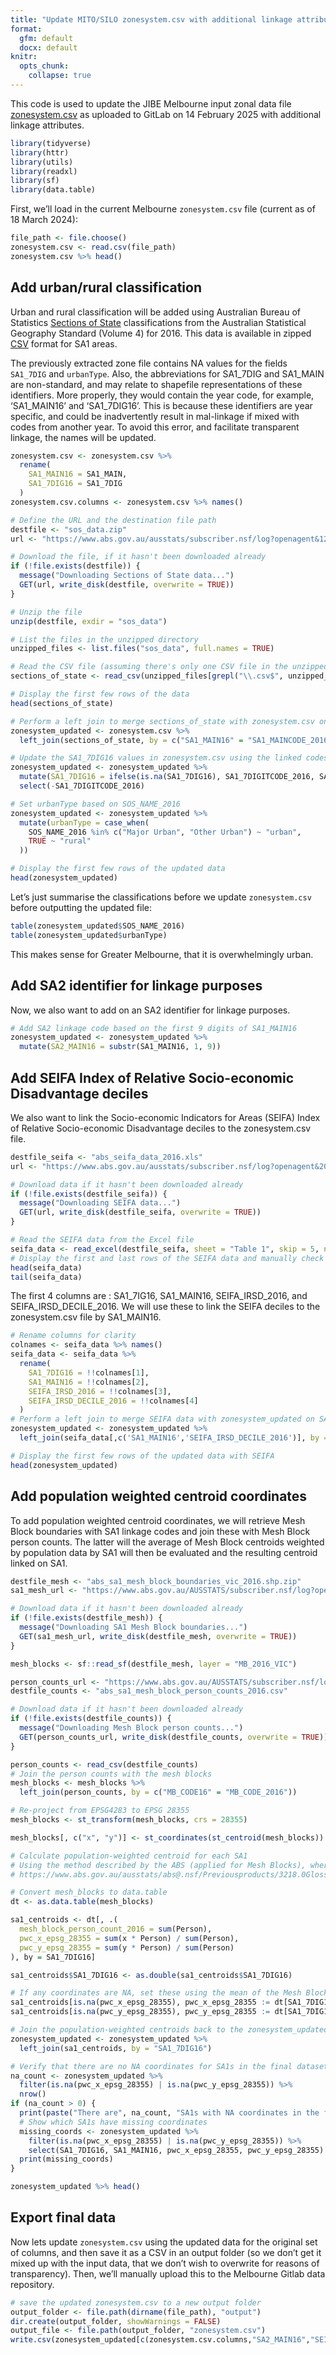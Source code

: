 ```yaml
---
title: "Update MITO/SILO zonesystem.csv with additional linkage attributes"
format:
  gfm: default
  docx: default
knitr:
  opts_chunk: 
    collapse: true
---
```


This code is used to update the JIBE Melbourne input zonal data file [zonesystem.csv](https://gitlab.lrz.de/ga78fel/melbourne/-/blob/5304cf021d3e1bda4969b55be5f14e3c9d89312b/input/zoneSystem.csv) as uploaded to GitLab on 14 February 2025 with additional linkage attributes.  

```r
library(tidyverse)
library(httr)
library(utils)
library(readxl)
library(sf)
library(data.table)
```


First, we'll load in the current Melbourne `zonesystem.csv` file (current as of 18 March 2024):
```r
file_path <- file.choose()
zonesystem.csv <- read.csv(file_path)
zonesystem.csv %>% head()
```


## Add urban/rural classification
Urban and rural classification will be added using Australian Bureau of Statistics [Sections of State](https://www.abs.gov.au/ausstats/abs@.nsf/Lookup/by%20Subject/1270.0.55.004~July%202016~Main%20Features~Section%20of%20State%20(SOS)%20and%20Section%20of%20State%20Range%20(SOSR)~4) classifications from the Australian Statistical Geography Standard (Volume 4) for 2016.  This data is available in zipped [CSV](https://www.abs.gov.au/ausstats/subscriber.nsf/log?openagent&1270055004_sa1_ucl_sosr_sos_2016_aust_csv.zip&1270.0.55.004&Data%20Cubes&EE5F4698A91AD2F8CA2581B1000E09B0&0&July%202016&09.10.2017&Latest) format for SA1 areas.

The previously extracted zone file contains NA values for the fields `SA1_7DIG` and `urbanType`.   Also, the abbreviations for SA1_7DIG and SA1_MAIN are non-standard, and may relate to shapefile representations of these identifiers.  More properly, they would contain the year code, for example, 'SA1_MAIN16' and 'SA1_7DIG16'.  This is because these identifiers are year specific, and could be inadvertently result in mal-linkage if mixed with codes from another year.  To avoid this error, and facilitate transparent linkage, the names will be updated.

```r
zonesystem.csv <- zonesystem.csv %>%
  rename(
    SA1_MAIN16 = SA1_MAIN,
    SA1_7DIG16 = SA1_7DIG
  )
zonesystem.csv.columns <- zonesystem.csv %>% names()
```


```r
# Define the URL and the destination file path
destfile <- "sos_data.zip"
url <- "https://www.abs.gov.au/ausstats/subscriber.nsf/log?openagent&1270055004_sa1_ucl_sosr_sos_2016_aust_csv.zip&1270.0.55.004&Data%20Cubes&EE5F4698A91AD2F8CA2581B1000E09B0&0&July%202016&09.10.2017&Latest"

# Download the file, if it hasn't been downloaded already
if (!file.exists(destfile)) {
  message("Downloading Sections of State data...")
  GET(url, write_disk(destfile, overwrite = TRUE))
}

# Unzip the file
unzip(destfile, exdir = "sos_data")

# List the files in the unzipped directory
unzipped_files <- list.files("sos_data", full.names = TRUE)

# Read the CSV file (assuming there's only one CSV file in the unzipped directory)
sections_of_state <- read_csv(unzipped_files[grepl("\\.csv$", unzipped_files)])

# Display the first few rows of the data
head(sections_of_state)
```

```r
# Perform a left join to merge sections_of_state with zonesystem.csv on SA1_MAIN16
zonesystem_updated <- zonesystem.csv %>%
  left_join(sections_of_state, by = c("SA1_MAIN16" = "SA1_MAINCODE_2016"))

# Update the SA1_7DIG16 values in zonesystem.csv using the linked codes
zonesystem_updated <- zonesystem_updated %>%
  mutate(SA1_7DIG16 = ifelse(is.na(SA1_7DIG16), SA1_7DIGITCODE_2016, SA1_7DIG16)) %>%
  select(-SA1_7DIGITCODE_2016)

# Set urbanType based on SOS_NAME_2016
zonesystem_updated <- zonesystem_updated %>%
  mutate(urbanType = case_when(
    SOS_NAME_2016 %in% c("Major Urban", "Other Urban") ~ "urban",
    TRUE ~ "rural"
  ))

# Display the first few rows of the updated data
head(zonesystem_updated)
```

Let's just summarise the classifications before we update `zonesystem.csv` before outputting the updated file:

```r
table(zonesystem_updated$SOS_NAME_2016) 
table(zonesystem_updated$urbanType)  
```

This makes sense for Greater Melbourne, that it is overwhelmingly urban.  

## Add SA2 identifier for linkage purposes
Now, we also want to add on an SA2 identifier for linkage purposes.

```r
# Add SA2 linkage code based on the first 9 digits of SA1_MAIN16
zonesystem_updated <- zonesystem_updated %>%
  mutate(SA2_MAIN16 = substr(SA1_MAIN16, 1, 9))

```

## Add SEIFA Index of Relative Socio-economic Disadvantage deciles
We also want to link the Socio-economic Indicators for Areas (SEIFA) Index of Relative Socio-economic Disadvantage deciles to the zonesystem.csv file.

```r
destfile_seifa <- "abs_seifa_data_2016.xls"
url <- "https://www.abs.gov.au/ausstats/subscriber.nsf/log?openagent&2033055001%20-%20sa1%20indexes.xls&2033.0.55.001&Data%20Cubes&40A0EFDE970A1511CA25825D000F8E8D&0&2016&27.03.2018&Latest"

# Download data if it hasn't been downloaded already
if (!file.exists(destfile_seifa)) {
  message("Downloading SEIFA data...")
  GET(url, write_disk(destfile_seifa, overwrite = TRUE))
}

# Read the SEIFA data from the Excel file
seifa_data <- read_excel(destfile_seifa, sheet = "Table 1", skip = 5, n_max = 55140)
# Display the first and last rows of the SEIFA data and manually check read in
head(seifa_data)
tail(seifa_data)
``` 

The first 4 columns are : SA1_7IG16, SA1_MAIN16, SEIFA_IRSD_2016, and SEIFA_IRSD_DECILE_2016.  We will use these to link the SEIFA deciles to the zonesystem.csv file by SA1_MAIN16.

```r
# Rename columns for clarity
colnames <- seifa_data %>% names()
seifa_data <- seifa_data %>%
  rename(
    SA1_7DIG16 = !!colnames[1],
    SA1_MAIN16 = !!colnames[2],
    SEIFA_IRSD_2016 = !!colnames[3],
    SEIFA_IRSD_DECILE_2016 = !!colnames[4]
  )
# Perform a left join to merge SEIFA data with zonesystem_updated on SA1_MAIN16
zonesystem_updated <- zonesystem_updated %>%
  left_join(seifa_data[,c('SA1_MAIN16','SEIFA_IRSD_DECILE_2016')], by = "SA1_MAIN16")

# Display the first few rows of the updated data with SEIFA
head(zonesystem_updated)
```

## Add population weighted centroid coordinates
To add population weighted centroid coordinates, we will retrieve Mesh Block boundaries with SA1 linkage codes and join these with Mesh Block person counts.  The latter will the average of Mesh Block centroids weighted by population data by SA1 will then be evaluated and the resulting centroid linked on SA1.
```r
destfile_mesh <- "abs_sa1_mesh_block_boundaries_vic_2016.shp.zip"
sa1_mesh_url <- "https://www.abs.gov.au/AUSSTATS/subscriber.nsf/log?openagent&1270055001_mb_2016_vic_shape.zip&1270.0.55.001&Data%20Cubes&04F12B9E465AE765CA257FED0013B20F&0&July%202016&12.07.2016&Latest"

# Download data if it hasn't been downloaded already
if (!file.exists(destfile_mesh)) {
  message("Downloading SA1 Mesh Block boundaries...")
  GET(sa1_mesh_url, write_disk(destfile_mesh, overwrite = TRUE))
}

mesh_blocks <- sf::read_sf(destfile_mesh, layer = "MB_2016_VIC")

person_counts_url <- "https://www.abs.gov.au/AUSSTATS/subscriber.nsf/log?openagent&2016%20census%20mesh%20block%20counts.csv&2074.0&Data%20Cubes&1DED88080198D6C6CA2581520083D113&0&2016&04.07.2017&Latest"
destfile_counts <- "abs_sa1_mesh_block_person_counts_2016.csv"

# Download data if it hasn't been downloaded already
if (!file.exists(destfile_counts)) {
  message("Downloading Mesh Block person counts...")
  GET(person_counts_url, write_disk(destfile_counts, overwrite = TRUE))
}

person_counts <- read_csv(destfile_counts)
# Join the person counts with the mesh blocks
mesh_blocks <- mesh_blocks %>%
  left_join(person_counts, by = c("MB_CODE16" = "MB_CODE_2016"))

# Re-project from EPSG4283 to EPSG 28355 
mesh_blocks <- st_transform(mesh_blocks, crs = 28355)

mesh_blocks[, c("x", "y")] <- st_coordinates(st_centroid(mesh_blocks))

# Calculate population-weighted centroid for each SA1
# Using the method described by the ABS (applied for Mesh Blocks), where the centroid is calculated as the weighted average of the coordinates of the mesh blocks within each SA1
# https://www.abs.gov.au/ausstats/abs@.nsf/Previousproducts/3218.0Glossary12016?opendocument&tabname=Notes&prodno=3218.0&issue=2016&num=&view=

# Convert mesh_blocks to data.table
dt <- as.data.table(mesh_blocks)

sa1_centroids <- dt[, .(
  mesh_block_person_count_2016 = sum(Person),
  pwc_x_epsg_28355 = sum(x * Person) / sum(Person),
  pwc_y_epsg_28355 = sum(y * Person) / sum(Person)
), by = SA1_7DIG16]

sa1_centroids$SA1_7DIG16 <- as.double(sa1_centroids$SA1_7DIG16)

# If any coordinates are NA, set these using the mean of the Mesh Block coordinates for each SA1
sa1_centroids[is.na(pwc_x_epsg_28355), pwc_x_epsg_28355 := dt[SA1_7DIG16 == .BY$SA1_7DIG16, mean(x, na.rm = TRUE)], by = SA1_7DIG16]
sa1_centroids[is.na(pwc_y_epsg_28355), pwc_y_epsg_28355 := dt[SA1_7DIG16 == .BY$SA1_7DIG16, mean(y, na.rm = TRUE)], by = SA1_7DIG16]

# Join the population-weighted centroids back to the zonesystem_updated
zonesystem_updated <- zonesystem_updated %>%
  left_join(sa1_centroids, by = "SA1_7DIG16")

# Verify that there are no NA coordinates for SA1s in the final dataset
na_count <- zonesystem_updated %>%
  filter(is.na(pwc_x_epsg_28355) | is.na(pwc_y_epsg_28355)) %>%
  nrow()
if (na_count > 0) {
  print(paste("There are", na_count, "SA1s with NA coordinates in the final dataset."))
  # Show which SA1s have missing coordinates
  missing_coords <- zonesystem_updated %>%
    filter(is.na(pwc_x_epsg_28355) | is.na(pwc_y_epsg_28355)) %>%
    select(SA1_7DIG16, SA1_MAIN16, pwc_x_epsg_28355, pwc_y_epsg_28355)
  print(missing_coords)
}

zonesystem_updated %>% head()
```

## Export final data

Now lets update `zonesystem.csv` using the updated data for the original set of columns, and then save it as a CSV in an output folder (so we don't get it mixed up with the input data, that we don't wish to overwrite for reasons of transparency).  Then, we'll manually upload this to the Melbourne Gitlab data repository.

```r
# save the updated zonesystem.csv to a new output folder
output_folder <- file.path(dirname(file_path), "output")
dir.create(output_folder, showWarnings = FALSE)
output_file <- file.path(output_folder, "zonesystem.csv")
write.csv(zonesystem_updated[c(zonesystem.csv.columns,"SA2_MAIN16","SEIFA_IRSD_DECILE_2016", "mesh_block_person_count_2016","pwc_x_epsg_28355", "pwc_y_epsg_28355")], output_file, row.names = FALSE)
```